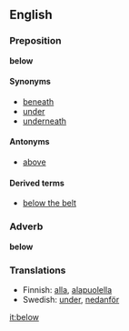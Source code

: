 ==English==
===Preposition===
'''below'''

====Synonyms====
*[[beneath]]
*[[under]]
*[[underneath]]

====Antonyms====
*[[above]]

====Derived terms====
*[[below the belt]]
<!-- below par, below cost, below freezing, below zero, below average -->

===Adverb===
'''below'''

===Translations===
*Finnish: [[alla]], [[alapuolella]]
*Swedish: [[under]], [[nedanför]]

[[it:below]]